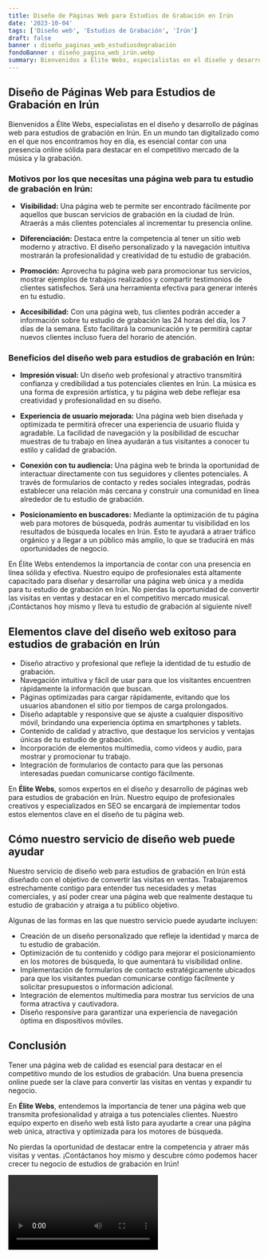 ```yaml
---
title: Diseño de Páginas Web para Estudios de Grabación en Irún
date: '2023-10-04'
tags: ['Diseño web', 'Estudios de Grabación', 'Irún']
draft: false
banner : diseño_paginas_web_estudiosdegrabación
fondoBanner : diseño_pagina_web_irún.webp
summary: Bienvenidos a Élite Webs, especialistas en el diseño y desarrollo de páginas web para estudios de grabación en Irún. En un mundo tan digitalizado como en el que nos encontramos hoy en día, es esencial contar con una presencia online sólida para destacar en el competitivo mercado de la música y la grabación. 
---
```


## Diseño de Páginas Web para Estudios de Grabación en Irún

Bienvenidos a Élite Webs, especialistas en el diseño y desarrollo de páginas web para estudios de grabación en Irún. En un mundo tan digitalizado como en el que nos encontramos hoy en día, es esencial contar con una presencia online sólida para destacar en el competitivo mercado de la música y la grabación. 

### Motivos por los que necesitas una página web para tu estudio de grabación en Irún:

- **Visibilidad:** Una página web te permite ser encontrado fácilmente por aquellos que buscan servicios de grabación en la ciudad de Irún. Atraerás a más clientes potenciales al incrementar tu presencia online.

- **Diferenciación:** Destaca entre la competencia al tener un sitio web moderno y atractivo. El diseño personalizado y la navegación intuitiva mostrarán la profesionalidad y creatividad de tu estudio de grabación.

- **Promoción:** Aprovecha tu página web para promocionar tus servicios, mostrar ejemplos de trabajos realizados y compartir testimonios de clientes satisfechos. Será una herramienta efectiva para generar interés en tu estudio.

- **Accesibilidad:** Con una página web, tus clientes podrán acceder a información sobre tu estudio de grabación las 24 horas del día, los 7 días de la semana. Esto facilitará la comunicación y te permitirá captar nuevos clientes incluso fuera del horario de atención.

### Beneficios del diseño web para estudios de grabación en Irún:

- **Impresión visual:** Un diseño web profesional y atractivo transmitirá confianza y credibilidad a tus potenciales clientes en Irún. La música es una forma de expresión artística, y tu página web debe reflejar esa creatividad y profesionalidad en su diseño.

- **Experiencia de usuario mejorada:** Una página web bien diseñada y optimizada te permitirá ofrecer una experiencia de usuario fluida y agradable. La facilidad de navegación y la posibilidad de escuchar muestras de tu trabajo en línea ayudarán a tus visitantes a conocer tu estilo y calidad de grabación.

- **Conexión con tu audiencia:** Una página web te brinda la oportunidad de interactuar directamente con tus seguidores y clientes potenciales. A través de formularios de contacto y redes sociales integradas, podrás establecer una relación más cercana y construir una comunidad en línea alrededor de tu estudio de grabación.

- **Posicionamiento en buscadores:** Mediante la optimización de tu página web para motores de búsqueda, podrás aumentar tu visibilidad en los resultados de búsqueda locales en Irún. Esto te ayudará a atraer tráfico orgánico y a llegar a un público más amplio, lo que se traducirá en más oportunidades de negocio.

En Élite Webs entendemos la importancia de contar con una presencia en línea sólida y efectiva. Nuestro equipo de profesionales está altamente capacitado para diseñar y desarrollar una página web única y a medida para tu estudio de grabación en Irún. No pierdas la oportunidad de convertir las visitas en ventas y destacar en el competitivo mercado musical. ¡Contáctanos hoy mismo y lleva tu estudio de grabación al siguiente nivel!

<GifSeo />

<Cta />

## Elementos clave del diseño web exitoso para estudios de grabación en Irún

- Diseño atractivo y profesional que refleje la identidad de tu estudio de grabación.
- Navegación intuitiva y fácil de usar para que los visitantes encuentren rápidamente la información que buscan.
- Páginas optimizadas para cargar rápidamente, evitando que los usuarios abandonen el sitio por tiempos de carga prolongados.
- Diseño adaptable y responsive que se ajuste a cualquier dispositivo móvil, brindando una experiencia óptima en smartphones y tablets.
- Contenido de calidad y atractivo, que destaque los servicios y ventajas únicas de tu estudio de grabación.
- Incorporación de elementos multimedia, como videos y audio, para mostrar y promocionar tu trabajo.
- Integración de formularios de contacto para que las personas interesadas puedan comunicarse contigo fácilmente.

En **Élite Webs**, somos expertos en el diseño y desarrollo de páginas web para estudios de grabación en Irún. Nuestro equipo de profesionales creativos y especializados en SEO se encargará de implementar todos estos elementos clave en el diseño de tu página web.

## Cómo nuestro servicio de diseño web puede ayudar

Nuestro servicio de diseño web para estudios de grabación en Irún está diseñado con el objetivo de convertir las visitas en ventas. Trabajaremos estrechamente contigo para entender tus necesidades y metas comerciales, y así poder crear una página web que realmente destaque tu estudio de grabación y atraiga a tu público objetivo.

Algunas de las formas en las que nuestro servicio puede ayudarte incluyen:

- Creación de un diseño personalizado que refleje la identidad y marca de tu estudio de grabación.
- Optimización de tu contenido y código para mejorar el posicionamiento en los motores de búsqueda, lo que aumentará tu visibilidad online.
- Implementación de formularios de contacto estratégicamente ubicados para que los visitantes puedan comunicarse contigo fácilmente y solicitar presupuestos o información adicional.
- Integración de elementos multimedia para mostrar tus servicios de una forma atractiva y cautivadora.
- Diseño responsive para garantizar una experiencia de navegación óptima en dispositivos móviles.

## Conclusión

Tener una página web de calidad es esencial para destacar en el competitivo mundo de los estudios de grabación. Una buena presencia online puede ser la clave para convertir las visitas en ventas y expandir tu negocio.

En **Élite Webs**, entendemos la importancia de tener una página web que transmita profesionalidad y atraiga a tus potenciales clientes. Nuestro equipo experto en diseño web está listo para ayudarte a crear una página web única, atractiva y optimizada para los motores de búsqueda.

No pierdas la oportunidad de destacar entre la competencia y atraer más visitas y ventas. ¡Contáctanos hoy mismo y descubre cómo podemos hacer crecer tu negocio de estudios de grabación en Irún!

<Video />

<CtaBot job='Estudios de Grabación' city='Irún'/>

<Gmaps query='Irún+españa+maps' />